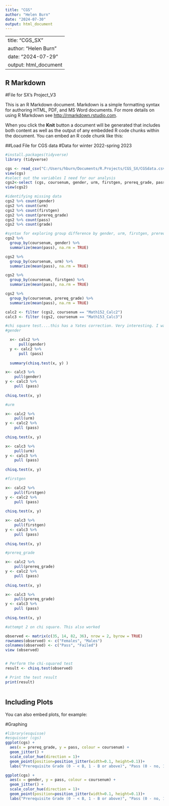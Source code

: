 ```yaml
---
title: "CGS"
author: "Helen Burn"
date: "2024-07-30"
output: html_document
---
```

---
title: "CGS_SX"
author: "Helen Burn"
date: "2024-07-29"
output: html_document
---

## R Markdown
#File for SX's Project_V3

This is an R Markdown document. Markdown is a simple formatting syntax for authoring HTML, PDF, and MS Word documents. For more details on using R Markdown see <http://rmarkdown.rstudio.com>.

When you click the **Knit** button a document will be generated that includes both content as well as the output of any embedded R code chunks within the document. You can embed an R code chunk like this:

##Load File for CGS data
#Data for winter 2022-spring 2023
```r
#install.packages(tidyverse)
library (tidyverse)
```
```r
cgs <- read_csv("C:/Users/hburn/Documents/R.Projects/CGS_SX/CGSdata.csv")
view(cgs)
#select out the variables I need for our analysis
cgs2<-select (cgs, coursenum, gender, urm, firstgen, prereq_grade, pass, grade)
view(cgs2)

```
```r
#identifying missing data
cgs2 %>% count(gender)
cgs2 %>% count(urm)
cgs2 %>% count(firstgen)
cgs2 %>% count(prereq_grade)
cgs2 %>% count(pass)
cgs2 %>% count(grade)

```
```r
#syntax for exploring group difference by gender, urm, firstgen, prereq_grade
cgs2 %>% 
  group_by(coursenum, gender) %>% 
  summarize(mean(pass), na.rm = TRUE)

cgs2 %>% 
  group_by(coursenum, urm) %>% 
  summarize(mean(pass), na.rm = TRUE)

cgs2 %>% 
  group_by(coursenum, firstgen) %>% 
  summarize(mean(pass), na.rm = TRUE)

cgs2 %>% 
  group_by(coursenum, prereq_grade) %>% 
  summarize(mean(pass), na.rm = TRUE)

calc2 <- filter (cgs2, coursenum == "Math152_Calc2")
calc3 <- filter (cgs2, coursenum == "Math153_Calc3")
```



```r
#chi square test....this has a Yates correction. Very interesting. I was able to get the right answers based onthe chisq calculator. 
#gender

  x<- calc2 %>% 
      pull(gender) 
  y <- calc2 %>% 
      pull (pass) 
    
  summary(chisq.test(x, y) )

x<- calc3 %>% 
    pull(gender) 
y <- calc3 %>% 
    pull (pass) 
  
chisq.test(x, y) 

#urm

x<- calc2 %>% 
    pull(urm) 
y <- calc2 %>% 
    pull (pass) 
  
chisq.test(x, y) 

x<- calc3 %>% 
    pull(urm) 
y <- calc3 %>% 
    pull (pass) 
  
chisq.test(x, y) 

#firstgen

x<- calc2 %>% 
    pull(firstgen) 
y <- calc2 %>% 
    pull (pass) 
  
chisq.test(x, y) 

x<- calc3 %>% 
    pull(firstgen) 
y <- calc3 %>% 
    pull (pass) 
  
chisq.test(x, y) 

#prereq_grade

x<- calc2 %>% 
    pull(prereq_grade) 
y <- calc2 %>% 
    pull (pass) 
  
chisq.test(x, y) 

x<- calc3 %>% 
    pull(prereq_grade) 
y <- calc3 %>% 
    pull (pass) 
  
chisq.test(x, y) 

```
```r
#attempt 2 on chi square. This also worked

observed <- matrix(c(35, 14, 82, 36), nrow = 2, byrow = TRUE)
rownames(observed) <- c("Females", "Males")
colnames(observed) <- c("Pass", "Failed")
view (observed)


# Perform the chi-squared test
result <- chisq.test(observed)

# Print the test result
print(result)



```


## Including Plots

You can also embed plots, for example:


#Graphing
```r

#library(esquisse)
#esquisser (cgs)
ggplot(cgs) +
  aes(x = prereq_grade, y = pass, colour = coursenum) +
  geom_jitter() +
  scale_color_hue(direction = 1)+ 
  geom_point(position=position_jitter(width=0.1, height=0.1))+
  labs("Prerequisite Grade (0 - < B, 1 - B or above)", "Pass (0 - no, 1 - yes)")

ggplot(cgs) +
  aes(x = gender, y = pass, colour = coursenum) +
  geom_jitter() +
  scale_color_hue(direction = 1)+ 
  geom_point(position=position_jitter(width=0.1, height=0.1))+
  labs("Prerequisite Grade (0 - < B, 1 - B or above)", "Pass (0 - no, 1 - yes)")



 
```

